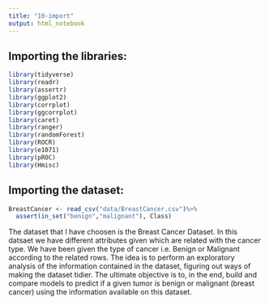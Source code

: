 ```yaml
---
title: "10-import"
output: html_notebook
---
```


## Importing the libraries:
```r
library(tidyverse)
library(readr)
library(assertr)
library(ggplot2)
library(corrplot)
library(ggcorrplot)
library(caret)
library(ranger)
library(randomForest)
library(ROCR)
library(e1071)
library(pROC)
library(Hmisc)
```

## Importing the dataset:
```r
BreastCancer <- read_csv("data/BreastCancer.csv")%>%
  assert(in_set("benign","malignant"), Class)
```

<p> The dataset that I have choosen is the Breast Cancer Dataset. In this datsaet we have different attributes given which are related with the cancer type. We have been given the type of cancer i.e. Benign or Malignant according to the related rows.
The idea is to perform an exploratory analysis of the information contained in the dataset, figuring out ways of making the dataset tidier. The ultimate objective is to, in the end, build and compare models to predict if a given tumor is benign or malignant (breast cancer) using the information available on this dataset. </p>










